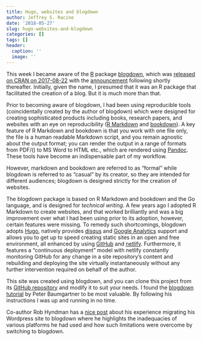 ```yaml
---
title: Hugo, websites and blogdown
author: Jeffrey S. Racine
date: '2018-05-27'
slug: hugo-websites-and-blogdown
categories: []
tags: []
header:
  caption: ''
  image: ''
---
```


This week I became aware of the [R](https://www.r-project.org) package [blogdown](https://bookdown.org/yihui/blogdown), which was [released on CRAN on 2017-08-22](https://CRAN.R-project.org/package=blogdown) with the [announcement](https://blog.rstudio.com/2017/09/11/announcing-blogdown) following shortly thereafter. Initially, given the name, I presumed that it was an R package that facilitated the creation of a blog. But it is much more than that. 

Prior to becoming aware of blogdown, I had been using reproducible tools (coincidentally created by the author of blogdown) which were designed for creating sophisticated products including books, research papers, and websites with an eye on reproducibility ([R Markdown](https://rmarkdown.rstudio.com) and [bookdown](https://bookdown.org/yihui/bookdown)). A key feature of R Markdown and bookdown is that you work with one file only, the file is a human readable Markdown script, and you remain agnostic about the output format; you can render the output in a range of formats from PDF/\(\LaTeX\) to MS Word to HTML etc., which are rendered using [Pandoc](http://pandoc.org). These tools have become an indispensable part of my workflow.

However, markdown and bookdown are referred to as "formal" while blogdown is referred to as "casual" by its creator, so they are intended for different audiences; blogdown is designed strictly for the creation of websites. 

The blogdown package is based on R Markdown and bookdown and the Go language, and is designed for *technical writing*. A few years ago I adopted R Markdown to create websites, and that worked brilliantly and was a big improvement over what I had been using prior to its adoption, however, certain features were missing. To remedy such shortcomings, blogdown adopts [Hugo](https://gohugo.io), natively provides [disqus](https://disqus.com) and [Google Analytics](https://www.google.com/analytics/#?modal_active=none) support and allows you to get up to speed creating static sites in an open and free environment, all enhanced by using [GitHub](https://github.com) and [netlify](https://www.netlify.com). Furthermore, it features a "continuous deployment" model with netlify constantly monitoring GitHub for any change in a site repository's content and rebuilding and deploying the site virtually instantaneously without any further intervention required on behalf of the author.

This site was created using blogdown, and you can clone this project from its [GitHub repository](https://github.com/JeffreyRacine/static-hugo-site) and modify it to suit your needs. I found the [blogdown tutorial](https://notes.peter-baumgartner.net) by Peter Baumgartner to be most valuable. By following his instructions I was up and running in no time.

Co-author Rob Hyndman has a [nice post](https://support.rbind.io/2017/05/15/converting-robjhyndman-to-blogdown) about his experience migrating his Wordpress site to blogdown where he highlights the inadequacies of various platforms he had used and how such limitations were overcome by switching to blogdown.